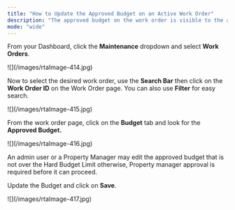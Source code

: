 ```yaml
---
title: "How to Update the Approved Budget on an Active Work Order"
description: "The approved budget on the work order is visible to the assigned Service Provider. Changes to this budget will be seen by the Service Provider and logged on the work order for verifying budget changes."
mode: "wide"
---
```


From your Dashboard, click the **Maintenance** dropdown and select **Work Orders**.

<Frame>
  ![](/images/rtaImage-414.jpg)
</Frame>

Now to select the desired work order, use the **Search Bar** then click on the **Work Order ID** on the Work Order page. You can also use **Filter** for easy search.

<Frame>
  ![](/images/rtaImage-415.jpg)
</Frame>

From the work order page, click on the **Budget** tab and look for the **Approved Budget.**

<Frame>
  ![](/images/rtaImage-416.jpg)
</Frame>

An admin user or a Property Manager may edit the approved budget that is not over the Hard Budget Limit otherwise, Property manager approval is required before it can proceed.

Update the Budget and click on **Save**.

<Frame>
  ![](/images/rtaImage-417.jpg)
</Frame>